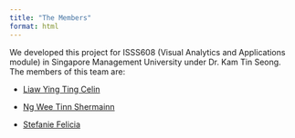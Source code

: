 ```yaml
---
title: "The Members"
format: html
---
```


We developed this project for ISSS608 (Visual Analytics and Applications module) in Singapore Management University under Dr. Kam Tin Seong. The members of this team are:

-   <a href = "https://isss608celin.netlify.app/">Liaw Ying Ting Celin</a>

-   <a href = "https://isss608-sherm.netlify.app/">Ng Wee Tinn Shermainn</a>

-   <a href = "https://isss608-ay2025-april.netlify.app/">Stefanie Felicia</a>
